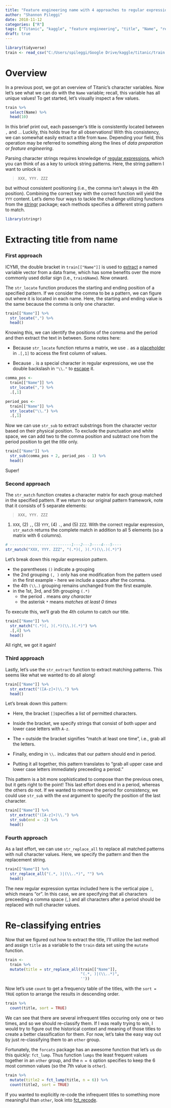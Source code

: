 ```yaml
---
title: "Feature engineering name with 4 approaches to regular expressions"
author: "Shannon Pileggi"
date: 2018-11-12
categories: ["R"]
tags: ["Titanic", "kaggle", "feature engineering", "title", "Name", "regular epressions", "character"]
draft: true
---
```


```r
library(tidyverse)
train <- read_csv("C:/Users/spileggi/Google Drive/kaggle/titanic/train.csv")
```

# Overview

In a previous post, we got an overview of Titanic's character variables.  Now let's see what we can do with the `Name` variable; recall, this variable has all unique values!  To get started, let's visually inspect a few values.

```r
train %>% 
  select(Name) %>% 
  head(10)
```

In this brief print out, each passenger's title is consistently located between `,` and `.`.  Luckily, this holds true for all observations!  With this consistency, we can somewhat easily extract a title from `Name`. Depending your field, this operation may be referred to something along the lines of _data preparation_ or _feature engineering_. 

Parsing character strings requires knowledge of [regular expressions](https://www.rstudio.com/wp-content/uploads/2016/09/RegExCheatsheet.pdf), which you can think of as a key to unlock string patterns.  Here, the string pattern I want to unlock is 

> ` XXX, YYY. ZZZ`

but without consistent positioning (i.e., the comma isn't always in the 4th position).  Combining the correct key with the correct function will yield the `YYY` content.  Let's demo four ways to tackle the challenge utilizing functions from the [stringr](https://cran.r-project.org/web/packages/stringr/vignettes/stringr.html) package; each methods specifies a different string pattern to match.

```r
library(stringr)
```

# Extracting title from name

### First approach

ICYMI, the double bracket in `train[["Name"]]` is used to [extract](https://www.r-bloggers.com/r-accessors-explained/) a named variable vector from a data frame, which has some benefits over the more commonly used dollar sign (i.e., `train$Name`).  Now onward.

The `str_locate` function produces the starting and ending position of a specified pattern.  If we consider the comma to be a pattern, we can figure out where it is located in each name.  Here, the starting and ending value is the same because the comma is only one character.

```r
train[["Name"]] %>% 
  str_locate(",") %>%
  head()
```

Knowing this, we can identify the positions of the comma and the period and then extract the text in between.  Some notes here:

* Because `str_locate` function returns a matrix, we use `.` as a [placeholder](https://rafalab.github.io/dsbook/summarizing-data-with-dplyr.html#the-dot-operator) in `.[,1]` to access the first column of values.

* Because `.` is a special character in regular expressions, we use the double backslash in `"\\."` to [escape](https://stringr.tidyverse.org/articles/regular-expressions.html#escaping) it.

```r
comma_pos <- 
  train[["Name"]] %>% 
  str_locate(",") %>% 
  .[,1]

period_pos <-
  train[["Name"]] %>% 
  str_locate("\\.") %>% 
  .[,1]
```


Now we can use `str_sub` to extract substrings from the character vector based on their physical position.  To exclude the punctuation and white space, we can add two to the comma position and subtract one from the period position to get the _title_ only.

```r
train[["Name"]] %>% 
  str_sub(comma_pos + 2, period_pos - 1) %>% 
  head()
```

Super!

### Second approach

The `str_match` function creates a character matrix for each group matched in the specified pattern.  If we return to our original pattern framework, note that it consists of 5 separate elements:

> `XXX, YYY. ZZZ`

(1) `XXX`, (2) `,`, (3) `YYY`, (4) `.`, and (5) `ZZZ`. With the correct regular expression, `str_match` returns the complete match in addition to all 5 elements (so a matrix with 6 columns).

```r
# ---------------------------1---2---3----4---5----                      
str_match("XXX, YYY. ZZZ", "(.*)(, )(.*)(\\.)(.*)")
```

Let's break down this regular expression pattern.  

* the parentheses `()` indicate a grouping
* the 2nd grouping `(, )` only has one modification from the pattern used in the first example - here we include a space after the comma. 
* the 4th `(\\.)` grouping remains unchanged from the first example.
* in the 1st, 3rd, and 5th grouping `(.*)`
  + the period `.` means _any character_
  + the asterisk `*` means _matches at least 0 times_


To execute this, we'll grab the 4th column to catch our title.

```r
train[["Name"]] %>% 
  str_match("(.*)(, )(.*)(\\.)(.*)") %>%
  .[,4] %>% 
  head()
```

All right, we got it again!

### Third approach

Lastly, let's use the `str_extract` function to extract matching patterns.  This seems like what we wanted to do all along!   

```r
train[["Name"]] %>% 
  str_extract("([A-z]+)\\.") %>%
  head()
```
Let's break down this pattern:

* Here, the bracket `[]`specifies a list of permitted characters.

* Inside the bracket, we specify strings that consist of both upper and lower case letters with `A-z`.

* The `+` outside the bracket signifies "match at least one time", i.e., grab all the letters.

* Finally, ending in `\\.` indicates that our pattern should end in period.

* Putting it all together, this pattern translates to "grab all upper case and lower case letters immediately preceeding a period." 

This pattern is a bit more sophisticated to compose than the previous ones, but it gets right to the point!  This last effort does end in a period, whereas the others do not.  If we wanted to remove the period for consistency, we could use `str_sub` with the `end` argument to specify the position of the last character.


```r
train[["Name"]] %>% 
  str_extract("([A-z]+)\\.") %>%
  str_sub(end = -2) %>%
  head()
```


### Fourth approach

As a last effort, we can use `str_replace_all` to replace all matched patterns with null character values.  Here, we specify the pattern and then the replacement string.  

```r
train[["Name"]] %>% 
  str_replace_all("(.*, )|(\\..*)", "") %>%
  head()
```
The new regular expression syntax included here is the vertical pipe `|`, which means "or".  In this case, we are specifying that all characters preceeding a comma space (` ,`) and all characters after a period should be replaced with null character values.  

# Re-classifying entries

Now that we figured out how to extract the title, I'll utilize the last method and assign `title` as a variable to the `train` data set using the `mutate` function.

```r
train <- 
  train %>% 
  mutate(title = str_replace_all(train[["Name"]],
                                 "(.*, )|(\\..*)", 
                                 ''))
```

Now let's use `count` to get a frequency table of the titles, with the `sort = TRUE` option to arrange the results in descending order.
```r
train %>%
  count(title, sort = TRUE)
```

We can see that there are several infrequent titles occuring only one or two times, and so we should re-classify them.  If I was really trying to win, I would try to figure out the historical context and meaning of those titles to create a better classification for them. For now, let's take the easy way out by just re-classifying them to an `other` group.

Fortunately, the `forcats` package has an awesome function that let's us do this quickly: `fct_lump`.  Thus function `lumps` the least frequent values together in an `other` group, and the `n = 6` option specifies to keep the 6 most common values (so the 7th value is `other`).

```r
train %>%
  mutate(title2 = fct_lump(title, n = 6)) %>%
  count(title2, sort = TRUE)
```

If you wanted to explicitly re-code the infrequent titles to something more meaningful than `other`, look into [fct_recode](https://r4ds.had.co.nz/factors.html).

